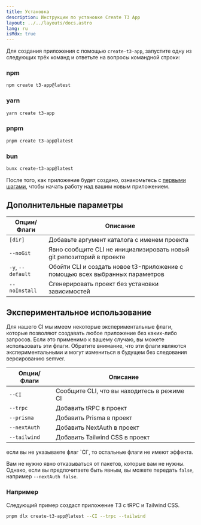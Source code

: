 ```yaml
---
title: Установка
description: Инструкции по установке Create T3 App
layout: ../../layouts/docs.astro
lang: ru
isMdx: true
---
```



Для создания приложения с помощью `create-t3-app`, запустите одну из следующих трёх команд и ответьте на вопросы командной строки:

### npm

```bash
npm create t3-app@latest
```

### yarn

```bash
yarn create t3-app
```

### pnpm

```bash
pnpm create t3-app@latest
```

### bun

```bash
bunx create-t3-app@latest
```

После того, как приложение будет создано, ознакомьтесь с [первыми шагами](/ru/usage/first-steps), чтобы начать работу над вашим новым приложением.

## Дополнительные параметры

| Опции/Флаги       | Описание                                                                     |
| ----------------- | ---------------------------------------------------------------------------- |
| `[dir]`           | Добавьте аргумент каталога с именем проекта                                  |
| `--noGit`         | Явно сообщите CLI не инициализировать новый git репозиторий в проекте        |
| `-y`, `--default` | Обойти CLI и создать новое t3-приложение с помощью всех выбранных параметров |
| `--noInstall`     | Сгенерировать проект без установки зависимостей                              |

## Экспериментальное использование

Для нашего CI мы имеем некоторые экспериментальные флаги, которые позволяют создавать любое приложение без каких-либо запросов. Если это применимо к вашему случаю, вы можете использовать эти флаги. Обратите внимание, что эти флаги являются экспериментальными и могут измениться в будущем без следования версированию semver.

| Опции/Флаги  | Описание                                    |
| ------------ | ------------------------------------------- |
| `--CI`       | Сообщите CLI, что вы находитесь в режиме CI |
| `--trpc`     | Добавить tRPC в проект                      |
| `--prisma`   | Добавить Prisma в проект                    |
| `--nextAuth` | Добавить NextAuth в проект                  |
| `--tailwind` | Добавить Tailwind CSS в проект              |

<Callout type="warning">
  если вы не указываете флаг `CI`, то остальные флаги не имеют эффекта.
</Callout>

Вам не нужно явно отказываться от пакетов, которые вам не нужны. Однако, если вы предпочитаете быть явным, вы можете передать `false`, например `--nextAuth false`.

### Например

Следующий пример создаст приложение T3 с tRPC и Tailwind CSS.

```bash
pnpm dlx create-t3-app@latest --CI --trpc --tailwind
```
